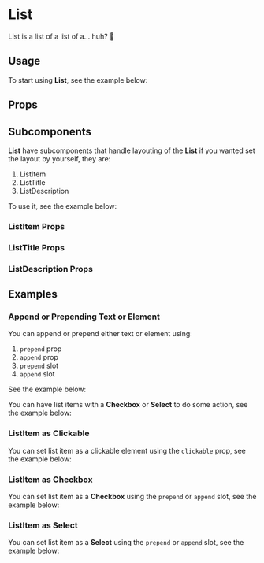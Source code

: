 

<Meta title="Components/List" of={ListStories} />

# List
List is a list of a list of a... huh? 🤨

## Usage
To start using **List**, see the example below:

<Canvas of={ListStories.DocUsage} />

## Props
<ArgTypes of={List} />

## Subcomponents
**List** have subcomponents that handle layouting of the **List** if you wanted set the layout by yourself, they are:

1. ListItem
2. ListTitle
3. ListDescription

To use it, see the example below:

<Canvas of={ListStories.DocSubcomponents} />

### ListItem Props
<ArgTypes of={ListItem} />

### ListTitle Props
<ArgTypes of={ListTitle} />

### ListDescription Props
<ArgTypes of={ListDescription} />

## Examples
### Append or Prepending Text or Element
You can append or prepend either text or element using:

1. `prepend` prop
2. `append` prop
3. `prepend` slot
4. `append` slot

See the example below:

<Canvas of={ListStories.DocAppendPrepend} />

You can have list items with a **Checkbox** or **Select** to do some action, see the example below:

### ListItem as Clickable
You can set list item as a clickable element using the `clickable` prop, see the example below:

<Canvas of={ListStories.DocClickable} />

### ListItem as Checkbox
You can set list item as a **Checkbox** using the `prepend` or `append` slot, see the example below:

<Canvas of={ListStories.DocCheckbox} />

### ListItem as Select
You can set list item as a **Select** using the `prepend` or `append` slot, see the example below:

<Canvas of={ListStories.DocSelect} />
